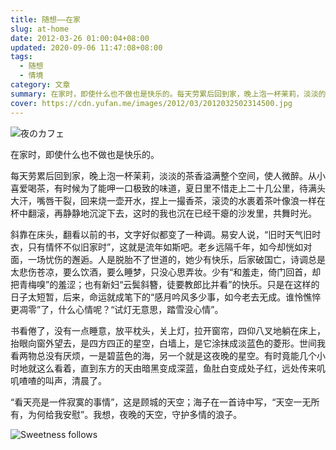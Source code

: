 ```yaml
---
title: 随想——在家
slug: at-home
date: 2012-03-26 01:00:04+08:00
updated: 2020-09-06 11:47:08+08:00
tags:
  - 随想
  - 情境
category: 文章
summary: 在家时，即使什么也不做也是快乐的。每天劳累后回到家，晚上泡一杯茉莉，淡淡的茶香溢满整个空间，使人微醉。
cover: https://cdn.yufan.me/images/2012/03/2012032502314500.jpg
---
```


![夜のカフェ](https://cdn.yufan.me/images/2012/03/2012032522505100.jpg)

<MusicPlayer netease={32803232} />

在家时，即使什么也不做也是快乐的。

每天劳累后回到家，晚上泡一杯茉莉，淡淡的茶香溢满整个空间，使人微醉。从小喜爱喝茶，有时候为了能呷一口极致的味道，夏日里不惜走上二十几公里，待满头大汗，嘴唇干裂，回来烧一壶开水，捏上一撮香茶，滚烫的水裹着茶叶像浪一样在杯中翻滚，再静静地沉淀下去，这时的我也沉在已经干瘪的沙发里，共舞时光。

斜靠在床头，翻看以前的书，文字好似都变了一种调。易安人说，“旧时天气旧时衣，只有情怀不似旧家时”，这就是流年如斯吧。老乡远隔千年，如今却恍如对面，一场忧伤的邂逅。人是脱胎不了世道的，她少有快乐，后家破国亡，诗调总是太悲伤苍凉，要么饮酒，要么睡梦，只没心思弄妆。少有“和羞走，倚门回首，却把青梅嗅”的羞涩；也有新妇“云鬓斜簪，徒要教郎比并看”的快乐。只是在这样的日子太短暂，后来，命运就成笔下的“感月吟风多少事，如今老去无成。谁怜憔悴更凋零”了，什么心情呢？“试灯无意思，踏雪没心情”。

书看倦了，没有一点睡意，放平枕头，关上灯，拉开窗帘，四仰八叉地躺在床上，抬眼向窗外望去，是四方四正的星空，白墙上，是它涂抹成淡蓝色的菱形。世间我看两物总没有厌烦，一是碧蓝色的海，另一个就是这夜晚的星空。有时竟能几个小时地就这么看着，直到东方的天由暗黑变成深蓝，鱼肚白变成处子红，远处传来叽叽喳喳的叫声，清晨了。

“看天亮是一件寂寞的事情”，这是顾城的天空；海子在一首诗中写，“天空一无所有，为何给我安慰”。我想，夜晚的天空，守护多情的浪子。

![Sweetness follows](https://cdn.yufan.me/images/2012/03/2012032522551000.jpg)
